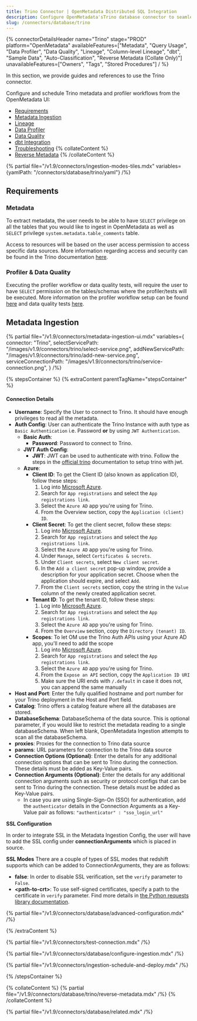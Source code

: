 ```yaml
---
title: Trino Connector | OpenMetadata Distributed SQL Integration
description: Configure OpenMetadata'sTrino database connector to seamlessly integrate your distributed SQL engine with automated metadata discovery and lineage tracking.
slug: /connectors/database/trino
---
```


{% connectorDetailsHeader
name="Trino"
stage="PROD"
platform="OpenMetadata"
availableFeatures=["Metadata", "Query Usage", "Data Profiler", "Data Quality", "Lineage", "Column-level Lineage", "dbt", "Sample Data", "Auto-Classification", "Reverse Metadata (Collate Only)"]
unavailableFeatures=["Owners", "Tags", "Stored Procedures"]
/ %}

In this section, we provide guides and references to use the Trino connector.

Configure and schedule Trino metadata and profiler workflows from the OpenMetadata UI:

- [Requirements](#requirements)
- [Metadata Ingestion](#metadata-ingestion)
- [Lineage](/how-to-guides/data-lineage/workflow)
- [Data Profiler](/how-to-guides/data-quality-observability/profiler/workflow)
- [Data Quality](/how-to-guides/data-quality-observability/quality)
- [dbt Integration](/connectors/ingestion/workflows/dbt)
- [Troubleshooting](/connectors/database/trino/troubleshooting)
{% collateContent %}
- [Reverse Metadata](#reverse-metadata)
{% /collateContent %}

{% partial file="/v1.9/connectors/ingestion-modes-tiles.mdx" variables={yamlPath: "/connectors/database/trino/yaml"} /%}

## Requirements

### Metadata

To extract metadata, the user needs to be able to have `SELECT` privilege on all the tables that you would like to ingest in OpenMetadata as well as `SELECT` privilege `system.metadata.table_comments` table.

Access to resources will be based on the user access permission to access specific data sources. More information regarding access and security can be found in the Trino documentation [here](https://trino.io/docs/current/security.html).

### Profiler & Data Quality

Executing the profiler workflow or data quality tests, will require the user to have `SELECT` permission on the tables/schemas where the profiler/tests will be executed. More information on the profiler workflow setup can be found [here](/how-to-guides/data-quality-observability/profiler/workflow) and data quality tests [here](/how-to-guides/data-quality-observability/quality).

## Metadata Ingestion
{% partial 
  file="/v1.9/connectors/metadata-ingestion-ui.mdx" 
  variables={
    connector: "Trino", 
    selectServicePath: "/images/v1.9/connectors/trino/select-service.png",
    addNewServicePath: "/images/v1.9/connectors/trino/add-new-service.png",
    serviceConnectionPath: "/images/v1.9/connectors/trino/service-connection.png",
} 
/%}

{% stepsContainer %}
{% extraContent parentTagName="stepsContainer" %}

#### Connection Details

- **Username**: Specify the User to connect to Trino. It should have enough privileges to read all the metadata.
- **Auth Config**: User can authenticate the Trino Instance with auth type as `Basic Authentication` i.e. Password **or** by using `JWT Authentication`.
  - **Basic Auth**:
    - **Password**: Password to connect to Trino.
  - **JWT Auth Config**:
    - **JWT**: JWT can be used to authenticate with trino. Follow the steps in the [official trino](https://trino.io/docs/current/security/jwt.html) documentation to setup trino with jwt.
  - **Azure**: 
    - **Client ID**: To get the Client ID (also known as application ID), follow these steps:
        1. Log into [Microsoft Azure](https://ms.portal.azure.com/#allservices).
        2. Search for `App registrations` and select the `App registrations link`.
        3. Select the `Azure AD` app you're using for Trino.
        4. From the Overview section, copy the `Application (client) ID`.
    - **Client Secret**: To get the client secret, follow these steps:
        1. Log into [Microsoft Azure](https://ms.portal.azure.com/#allservices).
        2. Search for `App registrations` and select the `App registrations link`.
        3. Select the `Azure AD` app you're using for Trino.
        4. Under `Manage`, select `Certificates & secrets`.
        5. Under `Client secrets`, select `New client secret`.
        6. In the `Add a client secret` pop-up window, provide a description for your application secret. Choose when the application should expire, and select `Add`.
        7. From the `Client secrets` section, copy the string in the `Value` column of the newly created application secret.
    - **Tenant ID**: To get the tenant ID, follow these steps:
        1. Log into [Microsoft Azure](https://ms.portal.azure.com/#allservices).
        2. Search for `App registrations` and select the `App registrations link`.
        3. Select the `Azure AD` app you're using for Trino.
        4. From the `Overview` section, copy the `Directory (tenant) ID`.
    - **Scopes**: To let OM use the Trino Auth APIs using your Azure AD app, you'll need to add the scope
        1. Log into [Microsoft Azure](https://ms.portal.azure.com/#allservices).
        2. Search for `App registrations` and select the `App registrations link`.
        3. Select the `Azure AD` app you're using for Trino.
        4. From the `Expose an API` section, copy the `Application ID URI`
        5. Make sure the URI ends with `/.default` in case it does not, you can append the same manually
- **Host and Port**: Enter the fully qualified hostname and port number for your Trino deployment in the Host and Port field.
- **Catalog**: Trino offers a catalog feature where all the databases are stored.
- **DatabaseSchema**: DatabaseSchema of the data source. This is optional parameter, if you would like to restrict the metadata reading to a single databaseSchema. When left blank, OpenMetadata Ingestion attempts to scan all the databaseSchema.
- **proxies**: Proxies for the connection to Trino data source
- **params**: URL parameters for connection to the Trino data source
- **Connection Options (Optional)**: Enter the details for any additional connection options that can be sent to Trino during the connection. These details must be added as Key-Value pairs.
- **Connection Arguments (Optional)**: Enter the details for any additional connection arguments such as security or protocol configs that can be sent to Trino during the connection. These details must be added as Key-Value pairs. 
  - In case you are using Single-Sign-On (SSO) for authentication, add the `authenticator` details in the Connection Arguments as a Key-Value pair as follows: `"authenticator" : "sso_login_url"`


**SSL Configuration**

In order to integrate SSL in the Metadata Ingestion Config, the user will have to add the SSL config under **connectionArguments** which is placed in source.

**SSL Modes**
There are a couple of types of SSL modes that redshift supports which can be added to ConnectionArguments, they are as follows:
- **false**: In order to disable SSL verification, set the `verify` parameter to `False`.
- **\<path-to-crt\>**: To use self-signed certificates, specify a path to the certificate in `verify` parameter.
Find more details in [the Python requests library documentation](https://requests.readthedocs.io/en/latest/user/advanced.html?highlight=ssl#ssl-cert-verification).

{% partial file="/v1.9/connectors/database/advanced-configuration.mdx" /%}

{% /extraContent %}

{% partial file="/v1.9/connectors/test-connection.mdx" /%}

{% partial file="/v1.9/connectors/database/configure-ingestion.mdx" /%}

{% partial file="/v1.9/connectors/ingestion-schedule-and-deploy.mdx" /%}

{% /stepsContainer %}

{% collateContent %}
{% partial file="/v1.9/connectors/database/trino/reverse-metadata.mdx" /%}
{% /collateContent %}

{% partial file="/v1.9/connectors/database/related.mdx" /%}
